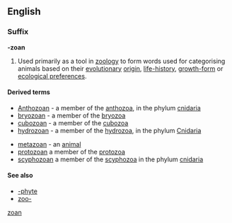 ==English==

===Suffix===
'''-zoan''' 

# {{zoology}} Used primarily as a tool in [[zoology]] to form words used for categorising animals based on their [[evolutionary]] [[origin]], [[life-history]], [[growth-form]] or [[ecological preferences]].

====Derived terms====
{{rel-top}}
* [[Anthozoan]] - a member of the [[anthozoa]], in the phylum [[cnidaria]]
* [[bryozoan]] - a member of the [[bryozoa]]
* [[cubozoan]] - a member of the [[cubozoa]]
* [[hydrozoan]] - a member of the [[hydrozoa]], in the phylum [[Cnidaria]]
{{rel-mid}}
* [[metazoan]] - an [[animal]]
* [[protozoan]] a member of the [[protozoa]]
* [[scyphozoan]] a member of the [[scyphozoa]] in the phylum [[cnidaria]]
{{rel-bottom}}

====See also====
* [[-phyte]]
* [[zoo-]]

[[Category:Englosh suffixes|zoan]]